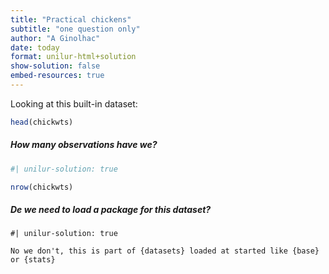 ```yaml
---
title: "Practical chickens"
subtitle: "one question only"
author: "A Ginolhac"
date: today
format: unilur-html+solution
show-solution: false
embed-resources: true
---
```



Looking at this built-in dataset:

```r
head(chickwts)
```

##### How many observations have we?

```r
#| unilur-solution: true

nrow(chickwts)
```

##### De we need to load a package for this dataset?

```block
#| unilur-solution: true

No we don't, this is part of {datasets} loaded at started like {base} or {stats}
```

